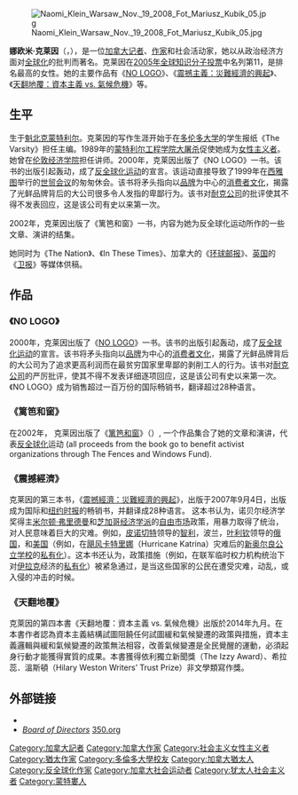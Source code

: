{{Infobox writer <!-- for more information see [[:Template:Infobox_writer/doc|:Template:Infobox writer/doc]] -->
| name    = 娜欧米·克莱因（Naomi Klein）
| image    = Naomi Klein at Berkeley, California, in 2014 (cropped).jpg
| caption   = Naomi Klein (2014).
| birth_date = {{Birth date and age|mf=yes|1970|5|8}}
| birth_place = [[加拿大|加拿大]][[魁北克|魁北克]][[蒙特利尔|蒙特利尔]]
| death_date =
| death_place =
| occupation =  [[记者|记者]]<br>作家<br>社会活动家
| subject   = [[反全球化|反全球化]], [[反战|反战]]
| notableworks  = 《[[NO_LOGO|NO LOGO]]》<br>《震撼主義：災難經濟的興起》
| movement  =
| influences =
| influenced =
| website = naomiklein.org
| spouse = [[Avi_Lewis|Avi Lewis]]
}}

[[File:Naomi_Klein_Warsaw_Nov._19_2008_Fot_Mariusz_Kubik_05.jpg|thumb]]

'''娜欧米·克莱因'''（{{lang|en|'''Naomi Klein'''}}，{{bd|1970年|5月8日}}），是一位[[加拿大|加拿大]][[记者|记者]]、[[作家|作家]]和社会活动家，她以从政治经济方面对[[全球化|全球化]]的批判而著名。克莱因在[[2005年全球知识分子投票|2005年全球知识分子投票]]中名列第11，是排名最高的女性。她的主要作品有《[[NO_LOGO|NO LOGO]]》、《[[震撼主義：災難經濟的興起|震撼主義：災難經濟的興起]]》、《[[天翻地覆：資本主義_vs._氣候危機|天翻地覆：資本主義 vs. 氣候危機]]》等。

== 生平 ==
生于[[魁北克|魁北克]][[蒙特利尔|蒙特利尔]]。克莱因的写作生涯开始于在[[多伦多大学|多伦多大学]]的学生报纸《The Varsity》担任主编。1989年的[[蒙特利尔工程学院大屠杀|蒙特利尔工程学院大屠杀]]促使她成为[[女性主义者|女性主义者]]。她曾在[[伦敦经济学院|伦敦经济学院]]担任讲师。2000年，克莱因出版了《NO LOGO》一书。该书的出版引起轰动，成了[[反全球化运动|反全球化运动]]的宣言。该运动直接导致了1999年在[[西雅图|西雅图]]举行的[[世界貿易組織第三次部長級會議|世贸会议]]的匆匆休会。该书将矛头指向以[[品牌|品牌]]为中心的[[消费者文化|消费者文化]]，揭露了光鲜品牌背后的大公司很多令人发指的卑鄙行为。该书对[[Nike|耐克公司]]的批评使其不得不发表回应，这是该公司有史以来第一次。

2002年，克莱因出版了《篱笆和窗》一书，内容为她为反全球化运动所作的一些文章、演讲的结集。

她同时为《The Nation》、《In These Times》、加拿大的《[[环球邮报|环球邮报]]》、[[英国|英国]]的《[[卫报|卫报]]》等媒体供稿。

== 作品 ==
===《NO LOGO》===
2000年，克莱因出版了《[[NO_LOGO|NO LOGO]]》一书。该书的出版引起轰动，成了[[反全球化运动|反全球化运动]]的宣言。该书将矛头指向以[[品牌|品牌]]为中心的[[消费者文化|消费者文化]]，揭露了光鲜品牌背后的大公司为了追求更高利润而在最贫穷国家里卑鄙的剥削工人的行为。该书对[[Nike|耐克公司]]的严厉批评，使其不得不发表详细逐项回应，这是该公司有史以来第一次。《NO LOGO》成为销售超过一百万份的国际畅销书，翻译超过28种语言。

===《篱笆和窗》===
在2002年， 克莱因出版了《[[篱笆和窗|篱笆和窗]]》（{{link-en|Fences and Windows}}）, 一个作品集合了她的文章和演讲，代表[[反全球化|反全球化]]运动 (all proceeds from the book go to benefit activist organizations through The Fences and Windows Fund).

=== 《震撼經濟》 ===
克莱因的第三本书，《[[震撼經濟：災難經濟的興起|震撼經濟：災難經濟的興起]]》，出版于2007年9月4日，出版成为国际和[[纽约时报|纽约时报]]的畅销书，并翻译成28种语言。
这本书认为，诺贝尔经济学奖得主[[米尔顿·弗里德曼|米尔顿·弗里德曼]]和[[芝加哥经济学派|芝加哥经济学派]]的[[自由市场|自由市场]]政策，用暴力取得了统治，对人民意味着巨大的灾难。例如，[[皮诺切特|皮诺切特]]领导的[[智利|智利]]，波兰，[[叶利钦|叶利钦]]领导的[[俄国|俄国]]，和[[美国|美国]]（例如，在[[2005年飓风卡特里娜|飓风卡特里娜]]（Hurricane Katrina）灾难后的[[新奥尔良公立学校|新奥尔良公立学校]]的[[私有化|私有化]]）。这本书还认为，政策措施（例如，在联军临时权力机构统治下对[[伊拉克|伊拉克]]经济的[[私有化|私有化]]）被紧急通过，是当这些国家的公民在遭受灾难，动乱，或入侵的冲击的时候。

===《天翻地覆》===
克萊因的第四本書《天翻地覆：資本主義 vs. 氣候危機》出版於2014年九月。在本書作者認為資本主義結構試圖阻饒任何試圖緩和氣候變遷的政策與措施，資本主義邏輯與緩和氣候變遷的政策無法相容，改善氣候變遷是全民覺醒的運動，必須起身行動才能獲得實質的成果。本書獲得依利獨立新聞獎（The Izzy Award）、希拉蕊．溫斯頓（Hilary Weston Writers’ Trust Prize）非文學類寫作獎。

== 外部链接 ==
*{{IMDb name|1468859}} 
*[http://350.org/about/board/ ''Board of Directors'']{{Wayback|url=http://350.org/about/board/ |date=20150315062316 }} [[350.org|350.org]]
{{Commons|Naomi Klein}}

{{Authority control}}
{{DEFAULTSORT:Klein, Naomi}}
[[Category:加拿大記者|Category:加拿大記者]]
[[Category:加拿大作家|Category:加拿大作家]]
[[Category:社会主义女性主义者|Category:社会主义女性主义者]]
[[Category:猶太作家|Category:猶太作家]]
[[Category:多倫多大學校友|Category:多倫多大學校友]]
[[Category:加拿大猶太人|Category:加拿大猶太人]]
[[Category:反全球化作家|Category:反全球化作家]]
[[Category:加拿大社会运动者|Category:加拿大社会运动者]]
[[Category:犹太人社会主义者|Category:犹太人社会主义者]]
[[Category:蒙特婁人|Category:蒙特婁人]]